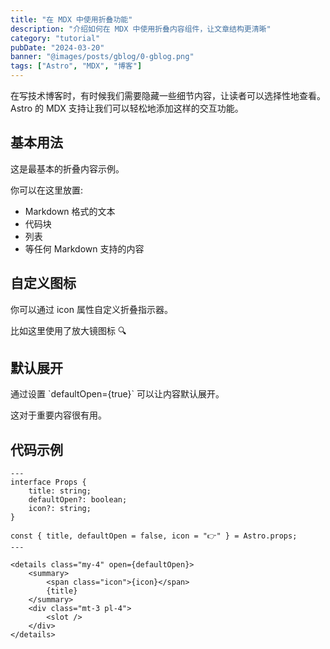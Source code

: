 ```yaml
---
title: "在 MDX 中使用折叠功能"
description: "介绍如何在 MDX 中使用折叠内容组件，让文章结构更清晰"
category: "tutorial"
pubDate: "2024-03-20"
banner: "@images/posts/gblog/0-gblog.png"
tags: ["Astro", "MDX", "博客"]
---
```



在写技术博客时，有时候我们需要隐藏一些细节内容，让读者可以选择性地查看。Astro 的 MDX 支持让我们可以轻松地添加这样的交互功能。

## 基本用法

<Collapsible title="基本折叠示例">
这是最基本的折叠内容示例。

你可以在这里放置:
- Markdown 格式的文本
- 代码块
- 列表
- 等任何 Markdown 支持的内容
</Collapsible>

## 自定义图标

<Collapsible title="使用自定义图标" icon="🔍">
你可以通过 icon 属性自定义折叠指示器。

比如这里使用了放大镜图标 🔍
</Collapsible>

## 默认展开

<Collapsible title="默认展开的内容" defaultOpen={true}>
通过设置 `defaultOpen={true}` 可以让内容默认展开。

这对于重要内容很有用。
</Collapsible>

## 代码示例

<Collapsible title="查看完整代码" icon="💻">

```astro
---
interface Props {
    title: string;
    defaultOpen?: boolean;
    icon?: string;
}

const { title, defaultOpen = false, icon = "👉" } = Astro.props;
---

<details class="my-4" open={defaultOpen}>
    <summary>
        <span class="icon">{icon}</span>
        {title}
    </summary>
    <div class="mt-3 pl-4">
        <slot />
    </div>
</details>
```

</Collapsible>

